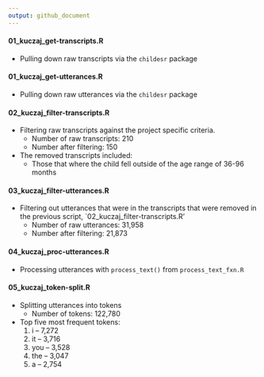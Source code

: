 ```yaml
---
output: github_document
---
```


#### 01_kuczaj_get-transcripts.R
* Pulling down raw transcripts via the `childesr` package

#### 01_kuczaj_get-utterances.R
* Pulling down raw utterances via the `childesr` package

#### 02_kuczaj_filter-transcripts.R
* Filtering raw transcripts against the project specific criteria. 
  + Number of raw transcripts: 210
  + Number after filtering: 150 
* The removed transcripts included:  
  + Those that where the child fell outside of the age range of 36-96 months  


#### 03_kuczaj_filter-utterances.R
* Filtering out utterances that were in the transcripts that were removed in the previous script, `02_kuczaj_filter-transcripts.R'
  + Number of raw utterances: 31,958
  + Number after filtering: 21,873

#### 04_kuczaj_proc-utterances.R
* Processing utterances with `process_text()` from `process_text_fxn.R`

#### 05_kuczaj_token-split.R
* Splitting utterances into tokens
  + Number of tokens: 122,780
* Top five most frequent tokens: 
  1. i -- 7,272
  2. it -- 3,716
  3. you -- 3,528
  4. the -- 3,047
  5. a -- 2,754
